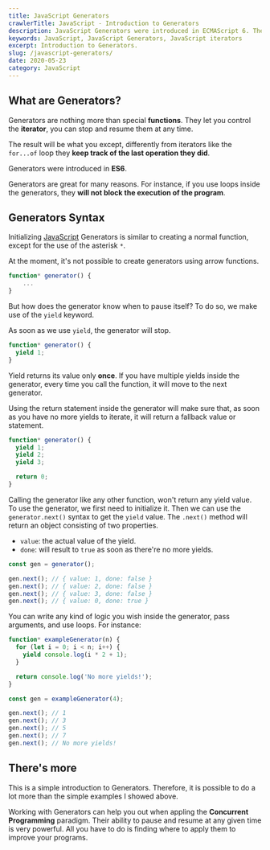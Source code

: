 ```yaml
---
title: JavaScript Generators
crawlerTitle: JavaScript - Introduction to Generators
description: JavaScript Generators were introduced in ECMAScript 6. They let you stop and resume them while keeping track of the last iteration.
keywords: JavaScript, JavaScript Generators, JavaScript iterators
excerpt: Introduction to Generators.
slug: /javascript-generators/
date: 2020-05-23
category: JavaScript
---
```


## What are Generators?

Generators are nothing more than special **functions**. They let you control the **iterator**, you can stop and resume them at any time.

The result will be what you except, differently from iterators like the `for...of` loop they **keep track of the last operation they did**.

Generators were introduced in **ES6**.

Generators are great for many reasons. For instance, if you use loops inside the generators, they **will not block the execution of the program**.

## Generators Syntax

Initializing [JavaScript](/category/javascript/) Generators is similar to creating a normal function, except for the use of the asterisk `*`.

At the moment, it's not possible to create generators using arrow functions.

```javascript
function* generator() {
    ...
}
```

But how does the generator know when to pause itself? To do so, we make use of the `yield` keyword.

As soon as we use `yield`, the generator will stop.

```javascript
function* generator() {
  yield 1;
}
```

Yield returns its value only **once**. If you have multiple yields inside the generator, every time you call the function, it will move to the next generator.

Using the return statement inside the generator will make sure that, as soon as you have no more yields to iterate, it will return a fallback value or statement.

```javascript
function* generator() {
  yield 1;
  yield 2;
  yield 3;

  return 0;
}
```

Calling the generator like any other function, won't return any yield value. To use the generator, we first need to initialize it. Then we can use the `generator.next()` syntax to get the `yield` value. The `.next()` method will return an object consisting of two properties.

- `value`: the actual value of the yield.
- `done`: will result to `true` as soon as there're no more yields.

```javascript
const gen = generator();

gen.next(); // { value: 1, done: false }
gen.next(); // { value: 2, done: false }
gen.next(); // { value: 3, done: false }
gen.next(); // { value: 0, done: true }
```

You can write any kind of logic you wish inside the generator, pass arguments, and use loops. For instance:

```javascript
function* exampleGenerator(n) {
  for (let i = 0; i < n; i++) {
    yield console.log(i * 2 + 1);
  }

  return console.log('No more yields!');
}

const gen = exampleGenerator(4);

gen.next(); // 1
gen.next(); // 3
gen.next(); // 5
gen.next(); // 7
gen.next(); // No more yields!
```

## There's more

This is a simple introduction to Generators. Therefore, it is possible to do a lot more than the simple examples I showed above.

Working with Generators can help you out when appling the **Concurrent Programming** paradigm. Their ability to pause and resume at any given time is very powerful. All you have to do is finding where to apply them to improve your programs.
